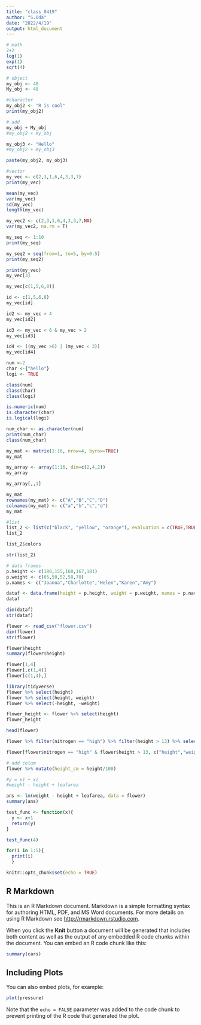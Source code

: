 ```yaml
---
title: "class_0419"
author: "S.Oda"
date: "2022/4/19"
output: html_document
---
```


```r
# math
2+2
log(1)
exp(1)
sqrt(4)

```

```r
# object
my_obj <- 48
My_obj <- 48

#character
my_obj2 <- "R is cool"
print(my_obj2)

# add
my_obj + My_obj
#my_obj2 + my_obj

my_obj3 <- "Hello"
#my_obj2 + my_obj3

paste(my_obj2, my_obj3)
```

```r
#vector
my_vec <- c(2,3,1,6,4,3,3,7)
print(my_vec)

mean(my_vec)
var(my_vec)
sd(my_vec)
length(my_vec)

my_vec2 <- c(2,3,1,6,4,3,3,7,NA)
var(my_vec2, na.rm = T)

my_seq <- 1:10
print(my_seq)

my_seq2 = seq(from=1, to=5, by=0.5)
print(my_seq2)

```

```r
print(my_vec)
my_vec[3]

my_vec[c(1,5,6,8)]

id <- c(1,5,6,8)
my_vec[id]

id2 <- my_vec > 4
my_vec[id2]

id3 <- my_vec < 6 & my_vec > 2
my_vec[id3]

id4 <- ((my_vec >6) | (my_vec < 3))
my_vec[id4]

```

```r
num <-2
char <-{"hello"}
logi <- TRUE

class(num)
class(char)
class(logi)

is.numeric(num)
is.character(char)
is.logical(logi)

num_char <- as.character(num)
print(num_char)
class(num_char)
```

```r
my_mat <- matrix(1:16, nrow=4, byrow=TRUE)
my_mat

my_array <- array(1:16, dim=c(2,4,2))
my_array

my_array[,,1]

my_mat
rownames(my_mat) <- c("A","B","C","D")
colnames(my_mat) <- c("a","b","c","d")
my_mat

#list
list_2 <- list(c("black", "yellow", "orange"), evaluation = c(TRUE,TRUE,FALSE,TRUE,TRUE,FALSE), time = matrix(1:6, nrow=3))
list_2

list_2$colors

str(list_2)

# data frames
p.height <- c(180,155,160,167,181)
p.weight <- c(65,50,52,58,70)
p.names <- c("Joanna","Charlotte","Helen","Karen","Amy")

dataf <- data.frame(height = p.height, weight = p.weight, names = p.names)
dataf

dim(dataf)
str(dataf)
```

```r
flower <- read_csv("flower.csv")
dim(flower)
str(flower)
```

```r
flower$height
summary(flower$height)

flower[1,4]
flower[,c(1,4)]
flower[c(1,4),]

```

```r
library(tidyverse)
flower %>% select(height)
flower %>% select(height, weight)
flower %>% select(-height, -weight)

flower_height <- flower %>% select(height)
flower_height

head(flower)

flower %>% filter(nitrogen == "high") %>% filter(height > 13) %>% select(height, weight)

flower[flower$nitrogen == "high" & flower$height > 13, c("height","weight")]

# add colum
flower %>% mutate(height_cm = height/100)
```

```r
#y = x1 + x2
#weight - height + leafarea

ans <- lm(weight - height + leafarea, data = flower)
summary(ans)
```

```r
test_func <- function(x){
  y <- x+1
  return(y)
}

test_func(4)

for(i in 1:5){
  print(i)
  }
```


```r
knitr::opts_chunk$set(echo = TRUE)
```

## R Markdown

This is an R Markdown document. Markdown is a simple formatting syntax for authoring HTML, PDF, and MS Word documents. For more details on using R Markdown see <http://rmarkdown.rstudio.com>.

When you click the **Knit** button a document will be generated that includes both content as well as the output of any embedded R code chunks within the document. You can embed an R code chunk like this:

```r
summary(cars)
```

## Including Plots

You can also embed plots, for example:

```r
plot(pressure)
```

Note that the `echo = FALSE` parameter was added to the code chunk to prevent printing of the R code that generated the plot.
